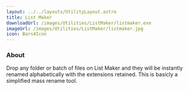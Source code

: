 ```yaml
---
layout: ../../layouts/UtilityLayout.astro
title: List Maker
downloadUrl: /images/Utilities/ListMaker/listmaker.exe
imageUrl: /images/Utilities/ListMaker/listmaker.jpg
icon: Bars4Icon
--- 
```


### About

Drop any folder or batch of files on List Maker and they will be instantly renamed alphabetically with the extensions retained.
This is basicly a simplified mass rename tool.